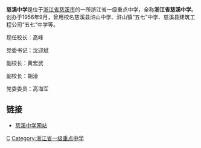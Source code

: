 {{unreferenced|time=2019-01-07T08:06:21+00:00}}
'''慈溪中学'''是位于[[浙江省|浙江省]][[慈溪市|慈溪市]]的一所浙江省一级重点中学，全称'''浙江省慈溪中学'''。创办于1956年9月，曾用校名慈溪县浒山中学、浒山镇“五七”中学、慈溪县建筑工程公司“五七”中学等。

现任校长：高峰  

党委书记：沈迎斌  

副校长：黄宏武 

副校长：胡淦 

党委委员：高海军

==链接==
*[http://www.cxms.net/ 慈溪中学网站] {{Wayback|url=http://www.cxms.net/ |date=20100109234925 }}

{{浙江省9+1高中聯盟}}
{{Ningbo-stub}}

[[Category:宁波中等学校|C]]
[[Category:浙江省一级重点中学|Category:浙江省一级重点中学]]